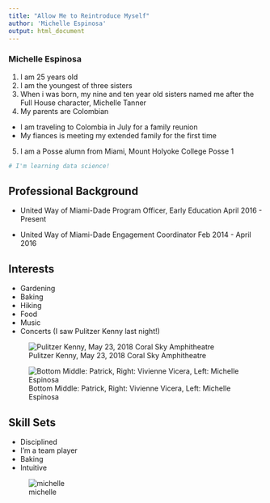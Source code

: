 ```yaml
---
title: "Allow Me to Reintroduce Myself"
author: 'Michelle Espinosa'
output: html_document
---
```

### **Michelle Espinosa**
1. I am 25 years old
2. I am the youngest of three sisters
3. When i was born, my nine and ten year old sisters named me after the Full House character, Michelle Tanner
4. My parents are Colombian
  + I am traveling to Colombia in July for a family reunion
  + My fiances is meeting my extended family for the first time
5. I am a Posse alumn from Miami, Mount Holyoke College Posse 1
```r
# I'm learning data science!
```

## Professional Background
  + United Way of Miami-Dade
  Program Officer, Early Education
  April 2016 - Present
  
  + United Way of Miami-Dade 
  Engagement Coordinator
  Feb 2014 - April 2016
  
## Interests
  + Gardening 
  + Baking 
  + Hiking 
  + Food
  + Music 
  + Concerts (I saw Pulitzer Kenny last night!)
  
![Pulitzer Kenny, May 23, 2018 Coral Sky Amphitheatre](IMG_3345.png)

![Bottom Middle: Patrick, Right: Vivienne Vicera, Left: Michelle Espinosa](IMG_0015.png)



## Skill Sets 
  + Disciplined 
  + I'm a team player 
  + Baking 
  + Intuitive 
    
![michelle](Unknown.png)
